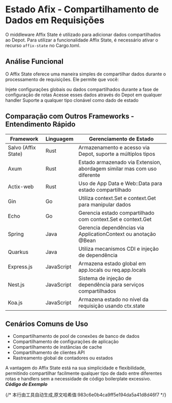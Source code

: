 # Estado Afix - Compartilhamento de Dados em Requisições


O middleware Affix State é utilizado para adicionar dados compartilhados ao Depot.
Para utilizar a funcionalidade Affix State, é necessário ativar o recurso `affix-state` no Cargo.toml.

## Análise Funcional
O Affix State oferece uma maneira simples de compartilhar dados durante o processamento de requisições. Ele permite que você:

Injete configurações globais ou dados compartilhados durante a fase de configuração de rotas
Acesse esses dados através do Depot em qualquer handler
Suporte a qualquer tipo clonável como dado de estado

## Comparação com Outros Frameworks - Entendimento Rápido
| Framework | Linguagem | Gerenciamento de Estado |
|-----------|-----------|-------------------------|
| Salvo (Affix State) | Rust | Armazenamento e acesso via Depot, suporte a múltiplos tipos |
| Axum | Rust | Estado armazenado via Extension, abordagem similar mas com uso diferente |
| Actix-web | Rust | Uso de App Data e Web::Data para estado compartilhado |
| Gin | Go | Utiliza context.Set e context.Get para manipular dados |
| Echo | Go | Gerencia estado compartilhado com context.Set e context.Get |
| Spring | Java | Gerencia dependências via ApplicationContext ou anotação @Bean |
| Quarkus | Java | Utiliza mecanismos CDI e injeção de dependência |
| Express.js | JavaScript | Armazena estado global em app.locals ou req.app.locals |
| Nest.js | JavaScript | Sistema de injeção de dependência para serviços compartilhados |
| Koa.js | JavaScript | Armazena estado no nível da requisição usando ctx.state |

## Cenários Comuns de Uso

- Compartilhamento de pool de conexões de banco de dados
- Compartilhamento de configurações de aplicação
- Compartilhamento de instâncias de cache
- Compartilhamento de clientes API
- Rastreamento global de contadores ou estados

A vantagem do Affix State está na sua simplicidade e flexibilidade, permitindo compartilhar facilmente qualquer tipo de dado entre diferentes rotas e handlers sem a necessidade de código boilerplate excessivo.
_**Código de Exemplo**_

<Tabs>
  <Tab label="main.rs">
    <MainCode/>
  </Tab>
  <Tab label="Cargo.toml">
    <CargoCode/>
  </Tab>
</Tabs>
{/* 本行由工具自动生成,原文哈希值:983c6e0b4ca9ff5e194da5a41d8d46f7 */}